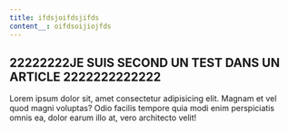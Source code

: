 ```yaml
---
title: ifdsjoifdsjifds
content__: oifdsoijiojfds
---
```


## 22222222JE SUIS SECOND UN TEST DANS UN ARTICLE 2222222222222

Lorem ipsum dolor sit, amet consectetur adipisicing elit. Magnam et vel quod magni voluptas? Odio facilis tempore quia modi enim perspiciatis omnis ea, dolor earum illo at, vero architecto velit!